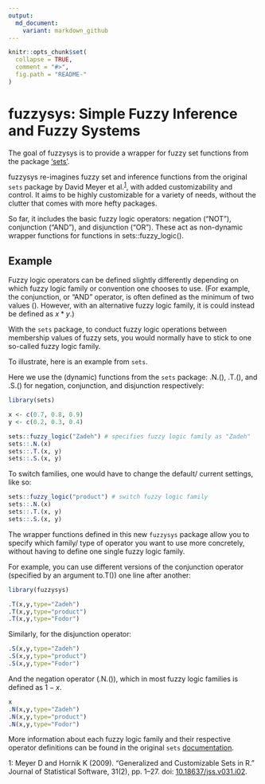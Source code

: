 ```yaml
---
output:
  md_document:
    variant: markdown_github
---
```


<!-- README.md is generated from README.Rmd. Please edit that file -->

```r
knitr::opts_chunk$set(
  collapse = TRUE,
  comment = "#>",
  fig.path = "README-"
)
```

# fuzzysys: Simple Fuzzy Inference and Fuzzy Systems

The goal of fuzzysys is to provide a wrapper for fuzzy set functions from the package ['sets'](https://cran.r-project.org/web/packages/sets/index.html). 

fuzzysys re-imagines fuzzy set and inference functions from the original `sets` package by David Meyer et al.<sup>[1](#citation)</sup>, with added customizability and control. It aims to be highly customizable for a variety of needs, without the clutter that comes with more hefty packages.

So far, it includes the basic fuzzy logic operators: negation ("NOT"), conjunction ("AND"), and disjunction ("OR"). These act as non-dynamic wrapper functions for functions in sets::fuzzy_logic().

## Example

Fuzzy logic operators can be defined slightly differently depending on which fuzzy logic family or convention one chooses to use. (For example, the conjunction, or "AND" operator, is often defined as the minimum of two values (\code{min(x,y)}). However, with an alternative fuzzy logic family, it is could instead be defined as $x*y$.)

With the `sets` package, to conduct fuzzy logic operations between membership values of fuzzy sets, you would normally have to stick to one so-called fuzzy logic family. 

To illustrate, here is an example from `sets`. 

Here we use the (dynamic) functions from the `sets` package: .N.(), .T.(), and .S.() for negation, conjunction, and disjunction respectively:

```r
library(sets)

x <- c(0.7, 0.8, 0.9)
y <- c(0.2, 0.3, 0.4)

sets::fuzzy_logic("Zadeh") # specifies fuzzy logic family as "Zadeh"
sets::.N.(x)
sets::.T.(x, y)
sets::.S.(x, y)
```

To switch families, one would have to change the default/ current settings, like so: 

```r
sets::fuzzy_logic("product") # switch fuzzy logic family
sets::.N.(x)
sets::.T.(x, y)
sets::.S.(x, y)
```

The wrapper functions defined in this new `fuzzysys` package allow you to specify which family/ type of operator you want to use more concretely, without having to define one single fuzzy logic family.

For example, you can use different versions of the conjunction operator (specified by an argument to.T()) one line after another:

```r
library(fuzzysys)

.T(x,y,type="Zadeh")
.T(x,y,type="product")
.T(x,y,type="Fodor")
```

Similarly, for the disjunction operator:

```r
.S(x,y,type="Zadeh")
.S(x,y,type="product")
.S(x,y,type="Fodor")
```

And the negation operator (.N.()), which in most fuzzy logic families is defined as $1-x$.

```r
x
.N(x,y,type="Zadeh")
.N(x,y,type="product")
.N(x,y,type="Fodor")
```

More information about each fuzzy logic family and their respective operator definitions can be found in the original `sets` [documentation](https://www.rdocumentation.org/packages/sets/versions/1.0-18/topics/fuzzy).

<a name="citation">1</a>: Meyer D and Hornik K (2009). “Generalized and Customizable Sets in R.” Journal of Statistical Software, 31(2), pp. 1–27. doi: [10.18637/jss.v031.i02](https://www.jstatsoft.org/article/view/v031i02).
